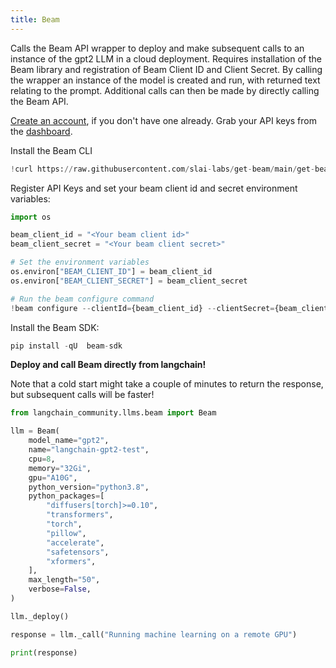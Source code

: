 ```yaml
---
title: Beam
---
```


Calls the Beam API wrapper to deploy and make subsequent calls to an instance of the gpt2 LLM in a cloud deployment. Requires installation of the Beam library and registration of Beam Client ID and Client Secret. By calling the wrapper an instance of the model is created and run, with returned text relating to the prompt. Additional calls can then be made by directly calling the Beam API.

[Create an account](https://www.beam.cloud/), if you don't have one already. Grab your API keys from the [dashboard](https://www.beam.cloud/dashboard/settings/api-keys).

Install the Beam CLI

```python
!curl https://raw.githubusercontent.com/slai-labs/get-beam/main/get-beam.sh -sSfL | sh
```

Register API Keys and set your beam client id and secret environment variables:

```python
import os

beam_client_id = "<Your beam client id>"
beam_client_secret = "<Your beam client secret>"

# Set the environment variables
os.environ["BEAM_CLIENT_ID"] = beam_client_id
os.environ["BEAM_CLIENT_SECRET"] = beam_client_secret

# Run the beam configure command
!beam configure --clientId={beam_client_id} --clientSecret={beam_client_secret}
```

Install the Beam SDK:

```python
pip install -qU  beam-sdk
```

**Deploy and call Beam directly from langchain!**

Note that a cold start might take a couple of minutes to return the response, but subsequent calls will be faster!

```python
from langchain_community.llms.beam import Beam

llm = Beam(
    model_name="gpt2",
    name="langchain-gpt2-test",
    cpu=8,
    memory="32Gi",
    gpu="A10G",
    python_version="python3.8",
    python_packages=[
        "diffusers[torch]>=0.10",
        "transformers",
        "torch",
        "pillow",
        "accelerate",
        "safetensors",
        "xformers",
    ],
    max_length="50",
    verbose=False,
)

llm._deploy()

response = llm._call("Running machine learning on a remote GPU")

print(response)
```

